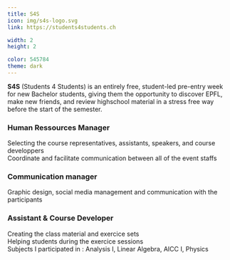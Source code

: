 ```yaml
---
title: S4S
icon: img/s4s-logo.svg
link: https://students4students.ch

width: 2
height: 2

color: 545784
theme: dark
---
```


**S4S** (Students 4 Students) is an entirely free, 
student-led pre-entry week for new Bachelor students, 
giving them the opportunity to discover EPFL, 
make new friends, and review highschool material in a 
stress free way before the start of the semester.

### Human Ressources Manager
Selecting the course representatives, assistants, speakers, and course developpers\
Coordinate and facilitate communication between all of the event staffs

### Communication manager
Graphic design, social media management and communication with the participants

### Assistant & Course Developer
Creating the class material and exercice sets\
Helping students during the exercice sessions\
Subjects I participated in : Analysis I, Linear Algebra, AICC I, Physics